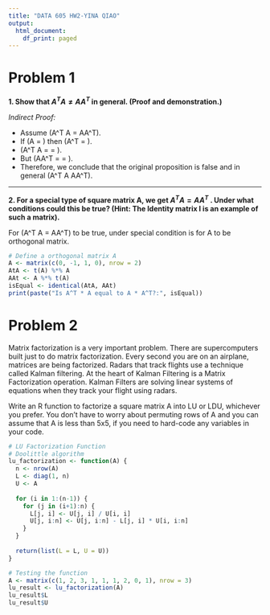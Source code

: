 ```yaml
---
title: "DATA 605 HW2-YINA QIAO"
output:
  html_document:
    df_print: paged
---
```

# Problem 1

__1. Show that $A^T A \neq AA^T$ in general. (Proof and demonstration.)__

_Indirect Proof:_

* Assume \(A^T A = AA^T\).
* If \(A = \begin{bmatrix} 1 & 3 \\ 2 & 5 \end{bmatrix}\) then \(A^T = \begin{bmatrix} 1 & 2 \\ 3 & 5 \end{bmatrix}\).
* \(A^T A = \begin{bmatrix} 1 & 2 \\ 3 & 5 \end{bmatrix} \begin{bmatrix} 1 & 3 \\ 2 & 5 \end{bmatrix} = \begin{bmatrix} 5 & 13 \\ 13 & 34 \end{bmatrix}\).
* But \(AA^T = \begin{bmatrix} 1 & 3 \\ 2 & 5 \end{bmatrix} \begin{bmatrix} 1 & 2 \\ 3 & 5 \end{bmatrix} = \begin{bmatrix} 10 & 17 \\ 17 & 29 \end{bmatrix}\).
* Therefore, we conclude that the original proposition is false and in general \(A^T A \neq AA^T\).

-------


__2. For a special type of square matrix A, we get $A^T A = AA^T$ . Under what conditions could this be true? (Hint: The Identity matrix I is an example of such a matrix).__

For \(A^T A = AA^T\) to be true, under special condition is for A to be orthogonal matrix.

```r
# Define a orthogonal matrix A
A <- matrix(c(0, -1, 1, 0), nrow = 2)
AtA <- t(A) %*% A
AAt <- A %*% t(A)
isEqual <- identical(AtA, AAt)
print(paste("Is A^T * A equal to A * A^T?:", isEqual))

```


# Problem 2


Matrix factorization is a very important problem. There are supercomputers built just to do matrix factorization. Every second you are on an airplane, matrices are being factorized. Radars that track flights use a technique called Kalman filtering. At the heart of Kalman Filtering is a Matrix Factorization operation. Kalman Filters are solving linear systems of equations when they track your flight using radars.

Write an R function to factorize a square matrix A into LU or LDU, whichever you prefer. 
You don’t have to worry about permuting rows of A and you can assume that A is less than 5x5, if you need to hard-code any variables in your code.


```r
# LU Factorization Function
# Doolittle algorithm
lu_factorization <- function(A) {
  n <- nrow(A)
  L <- diag(1, n)
  U <- A
  
  for (i in 1:(n-1)) {
    for (j in (i+1):n) {
      L[j, i] <- U[j, i] / U[i, i]
      U[j, i:n] <- U[j, i:n] - L[j, i] * U[i, i:n]
    }
  }
  
  return(list(L = L, U = U))
}

# Testing the function
A <- matrix(c(1, 2, 3, 1, 1, 1, 2, 0, 1), nrow = 3)
lu_result <- lu_factorization(A)
lu_result$L
lu_result$U
```


